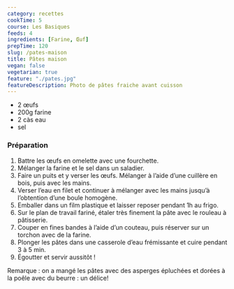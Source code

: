 ```yaml
---
category: recettes
cookTime: 5
course: Les Basiques
feeds: 4
ingredients: [Farine, Œuf]
prepTime: 120
slug: /pates-maison
title: Pâtes maison
vegan: false
vegetarian: true
feature: "./pates.jpg"
featureDescription: Photo de pâtes fraiche avant cuisson
---
```


<Ingredients>

- 2 <Link to="/ingredients/oeuf">œufs</Link>
- 200g <Link to="/ingredients/farine">farine</Link>
- 2 càs eau
- sel

</Ingredients>

### Préparation

1. Battre les œufs en omelette avec une fourchette.
2. Mélanger la farine et le sel dans un saladier.
3. Faire un puits et y verser les œufs. Mélanger à l’aide d’une cuillère en bois, puis avec les mains.
4. Verser l’eau en filet et continuer à mélanger avec les mains jusqu’à l’obtention d’une boule homogène.
5. Emballer dans un film plastique et laisser reposer pendant 1h au frigo.
6. Sur le plan de travail fariné, étaler très finement la pâte avec le rouleau à pâtisserie.
7. Couper en fines bandes à l’aide d’un couteau, puis réserver sur un torchon avec de la farine.
8. Plonger les pâtes dans une casserole d’eau frémissante et cuire pendant 3 à 5 min.
9. Égoutter et servir aussitôt !

Remarque : on a mangé les pâtes avec des asperges épluchées et dorées à la poêle avec du beurre :  un délice!
